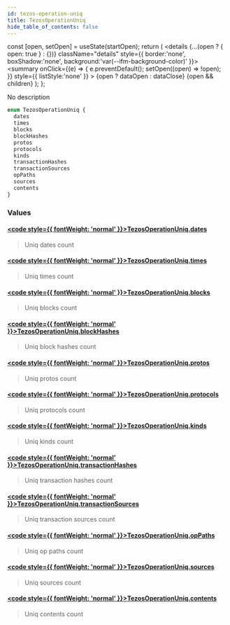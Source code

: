 ```yaml
---
id: tezos-operation-uniq
title: TezosOperationUniq
hide_table_of_contents: false
---
```







  const [open, setOpen] = useState(startOpen);
  return (
    <details {...(open ? { open: true } : {})} className="details" style={{ border:'none', boxShadow:'none', background:'var(--ifm-background-color)' }}>
      <summary
        onClick={(e) => {
          e.preventDefault();
          setOpen((open) => !open);
        }}
        style={{ listStyle:'none' }}
      >
      {open ? dataOpen : dataClose}
      </summary>
      {open && children}
    </details>
  );
};








No description


```graphql
enum TezosOperationUniq {
  dates
  times
  blocks
  blockHashes
  protos
  protocols
  kinds
  transactionHashes
  transactionSources
  opPaths
  sources
  contents
}
```




### Values

#### [<code style={{ fontWeight: 'normal' }}>TezosOperationUniq.<b>dates</b></code>](#)  
> 
> 
> Uniq dates count
> 

#### [<code style={{ fontWeight: 'normal' }}>TezosOperationUniq.<b>times</b></code>](#)  
> 
> 
> Uniq times count
> 

#### [<code style={{ fontWeight: 'normal' }}>TezosOperationUniq.<b>blocks</b></code>](#)  
> 
> 
> Uniq blocks count
> 

#### [<code style={{ fontWeight: 'normal' }}>TezosOperationUniq.<b>blockHashes</b></code>](#)  
> 
> 
> Uniq block hashes count
> 

#### [<code style={{ fontWeight: 'normal' }}>TezosOperationUniq.<b>protos</b></code>](#)  
> 
> 
> Uniq protos count
> 

#### [<code style={{ fontWeight: 'normal' }}>TezosOperationUniq.<b>protocols</b></code>](#)  
> 
> 
> Uniq protocols count
> 

#### [<code style={{ fontWeight: 'normal' }}>TezosOperationUniq.<b>kinds</b></code>](#)  
> 
> 
> Uniq kinds count
> 

#### [<code style={{ fontWeight: 'normal' }}>TezosOperationUniq.<b>transactionHashes</b></code>](#)  
> 
> 
> Uniq transaction hashes count
> 

#### [<code style={{ fontWeight: 'normal' }}>TezosOperationUniq.<b>transactionSources</b></code>](#)  
> 
> 
> Uniq transaction sources count
> 

#### [<code style={{ fontWeight: 'normal' }}>TezosOperationUniq.<b>opPaths</b></code>](#)  
> 
> 
> Uniq op paths count
> 

#### [<code style={{ fontWeight: 'normal' }}>TezosOperationUniq.<b>sources</b></code>](#)  
> 
> 
> Uniq sources count
> 

#### [<code style={{ fontWeight: 'normal' }}>TezosOperationUniq.<b>contents</b></code>](#)  
> 
> 
> Uniq contents count
> 



